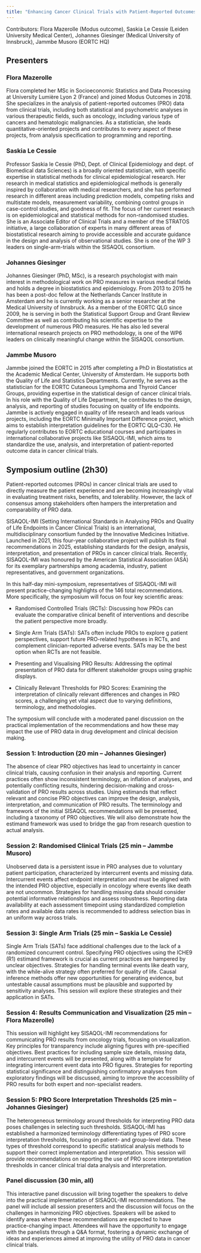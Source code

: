```yaml
---
title: "Enhancing Cancer Clinical Trials with Patient-Reported Outcomes: Insights from SISAQOL-IMI"
---
```


Contributors: Flora Mazerolle (Modus outcome), Saskia Le Cessie (Leiden University Medical Center),	Johannes Giesinger (Medical University of Innsbruck), Jammbe Musoro (EORTC HQ)

## Presenters

### Flora Mazerolle
Flora completed her MSc in Socioeconomic Statistics and Data Processing at University Lumière Lyon 2 (France) and joined Modus Outcomes in 2018. She specializes in the analysis of patient-reported outcomes (PRO) data from clinical trials, including both statistical and psychometric analyses in various therapeutic fields, such as oncology, including various type of cancers and hematologic malignancies. As a statistician, she leads quantitative-oriented projects and contributes to every aspect of these projects, from analysis specification to programming and reporting.

### Saskia Le Cessie
Professor Saskia le Cessie (PhD, Dept. of Clinical Epidemiology and dept. of Biomedical data Sciences) is a broadly oriented statistician, with specific expertise in statistical methods for clinical epidemiological research. Her research in medical statistics and epidemiological methods is generally inspired by collaboration with medical researchers, and she has performed research in different areas including prediction models, competing risks and multistate models, measurement variability, combining control groups in case-control studies, and goodness of fit. The focus of her current research is on epidemiological and statistical methods for non-randomised studies. She is an Associate Editor of Clinical Trials and a member of the STRATOS initiative, a large collaboration of experts in many different areas of biostatistical research aiming to provide accessible and accurate guidance in the design and analysis of observational studies. She is one of the WP 3 leaders on single-arm-trials within the SISAQOL consortium.

### Johannes Giesinger 
Johannes Giesinger (PhD, MSc), is a research psychologist with main interest in methodological work on PRO measures in various medical fields and holds a degree in biostatistics and epidemiology. From 2013 to 2015 he has been a post-doc fellow at the Netherlands Cancer Institute in Amsterdam and he is currently working as a senior researcher at the Medical University of Innsbruck. As a member of the EORTC QLG since 2009, he is serving in both the Statistical Support Group and Grant Review Committee as well as contributing his scientific expertise to the development of numerous PRO measures. He has also led several international research projects on PRO methodology, is one of the WP6 leaders on clinically meaningful change within the SISAQOL consortium.

### Jammbe Musoro
Jammbe joined the EORTC in 2015 after completing a PhD in Biostatistics at the Academic Medical Center, University of Amsterdam. He supports both the Quality of Life and Statistics Departments. Currently, he serves as the statistician for the EORTC Cutaneous Lymphoma and Thyroid Cancer Groups, providing expertise in the statistical design of cancer clinical trials. In his role with the Quality of Life Department, he contributes to the design, analysis, and reporting of studies focusing on quality of life endpoints. Jammbe is actively engaged in quality of life research and leads various projects, including the EORTC Minimally Important Difference project, which aims to establish interpretation guidelines for the EORTC QLQ-C30. He regularly contributes to EORTC educational courses and participates in international collaborative projects like SISAQOL-IMI, which aims to standardize the use, analysis, and interpretation of patient-reported outcome data in cancer clinical trials.

## Symposium outline (2h30)

Patient-reported outcomes (PROs) in cancer clinical trials are used to directly measure the patient experience and are becoming increasingly vital in evaluating treatment risks, benefits, and tolerability. However, the lack of consensus among stakeholders often hampers the interpretation and comparability of PRO data. 

SISAQOL-IMI (Setting International Standards in Analysing PROs and Quality of Life Endpoints in Cancer Clinical Trials) is an international, multidisciplinary consortium funded by the Innovative Medicines Initiative. Launched in 2021, this four-year collaborative project will publish its final recommendations in 2025, establishing standards for the design, analysis, interpretation, and presentation of PROs in cancer clinical trials. Recently, SISAQOL-IMI was honoured by the American Statistical Association (ASA) for its exemplary partnerships among academia, industry, patient representatives, and government organizations.

In this half-day mini-symposium, representatives of SISAQOL-IMI will present practice-changing highlights of the 146 total recommendations. More specifically, the symposium will focus on four key scientific areas: 

-	Randomised Controlled Trials (RCTs): Discussing how PROs can evaluate the comparative clinical benefit of interventions and describe the patient perspective more broadly.

-	Single Arm Trials (SATs): SATs often include PROs to explore g patient perspectives, support future PRO-related hypotheses in RCTs, and complement clinician-reported adverse events. SATs may be the best option when RCTs are not feasible.

-	Presenting and Visualising PRO Results: Addressing the optimal presentation of PRO data for different stakeholder groups using graphic displays.

-	Clinically Relevant Thresholds for PRO Scores: Examining the interpretation of clinically relevant differences and changes in PRO scores, a challenging yet vital aspect due to varying definitions, terminology, and methodologies.
 
 
The symposium will conclude with a moderated panel discussion on the practical implementation of the recommendations and how these may impact the use of PRO data in drug development and clinical decision making.

### Session 1: Introduction (20 min – Johannes Giesinger)
The absence of clear PRO objectives has lead to uncertainty in cancer clinical trials, causing confusion in their analysis and reporting. Current practices often show inconsistent terminology, an inflation of analyses, and potentially conflicting results, hindering decision-making and cross-validation of PRO results across studies. Using estimands that reflect relevant and concise PRO objectives can improve the design, analysis, interpretation, and communication of PRO results. The terminology and framework of the initial SISAQOL recommendations will be presented, including a taxonomy of PRO objectives. We will also demonstrate how the estimand framework was used to bridge the gap from research question to actual analysis.


### Session 2: Randomised Clinical Trials (25 min – Jammbe Musoro)
Unobserved data is a persistent issue in PRO analyses due to voluntary patient participation, characterized by intercurrent events and missing data. Intercurrent events affect endpoint interpretation and must be aligned with the intended PRO objective, especially in oncology where events like death are not uncommon. Strategies for handling missing data should consider potential informative relationships and assess robustness. Reporting data availability at each assessment timepoint using standardized completion rates and available data rates is recommended to address selection bias in an uniform way across trials.
 

### Session 3: Single Arm Trials (25 min – Saskia Le Cessie)
Single Arm Trials (SATs) face additional challenges due to the lack of a randomized concurrent control. Specifying PRO objectives using the ICHE9 (R1) estimand framework is crucial as current practices are hampered by unclear objectives. Strategies for handling terminal events like death vary, with the while-alive strategy often preferred for quality of life. Causal inference methods offer new opportunities for generating evidence, but untestable causal assumptions must be plausible and supported by sensitivity analyses. This session will explore these strategies and their application in SATs.


### Session 4: Results Communication and Visualization (25 min – Flora Mazerolle)
This session will highlight key SISAQOL-IMI recommendations for communicating PRO results from oncology trials, focusing on visualization. Key principles for transparency include aligning figures with pre-specified objectives. Best practices for including sample size details, missing data, and intercurrent events will be presented, along with a template for integrating intercurrent event data into PRO figures. Strategies for reporting statistical significance and distinguishing confirmatory analyses from exploratory findings will be discussed, aiming to improve the accessibility of PRO results for both expert and non-specialist readers.


### Session 5: PRO Score Interpretation Thresholds (25 min – Johannes Giesinger)
The heterogeneous terminology around thresholds for interpreting PRO data poses challenges in selecting such thresholds. SISAQOL-IMI has established a harmonized terminology differentiating types of PRO score interpretation thresholds, focusing on patient- and group-level data. These types of threshold correspond to specific statistical analysis methods to support their correct implementation and interpretation. This session will provide recommendations on reporting the use of PRO score interpretation thresholds in cancer clinical trial data analysis and interpretation.

### Panel discussion (30 min, all)
This interactive panel discussion will bring together the speakers to delve into the practical implementation of SISAQOL-IMI recommendations. The panel will include all session presenters and the discussion will focus on the challenges in harmonizing PRO objectives. Speakers will be asked to identify areas where these recommendations are expected to have practice-changing impact. Attendees will have the opportunity to engage with the panelists through a Q&A format, fostering a dynamic exchange of ideas and experiences aimed at improving the utility of PRO data in cancer clinical trials.
